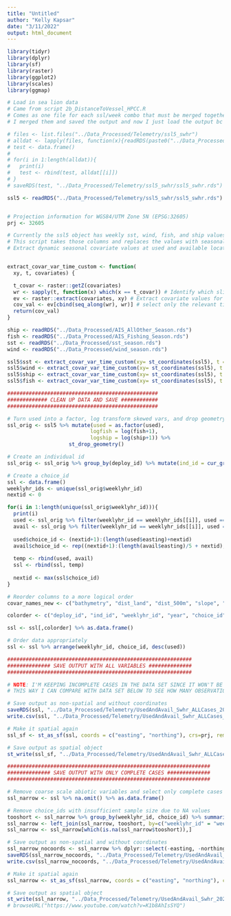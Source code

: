 ```yaml
---
title: "Untitled"
author: "Kelly Kapsar"
date: "3/11/2022"
output: html_document
---
```


```r
library(tidyr)
library(dplyr)
library(sf)
library(raster)
library(ggplot2)
library(scales)
library(ggmap)

```


```r
# Load in sea lion data 
# Came from script 2b_DistanceToVessel_HPCC.R
# Comes as one file for each ssl/week combo that must be merged together
# I merged them and saved the output and now I just load the output bc it takes a while to merge

# files <- list.files("../Data_Processed/Telemetry/ssl5_swhr")
# alldat <- lapply(files, function(x){readRDS(paste0("../Data_Processed/Telemetry/ssl5_swhr/", x))})
# test <- data.frame()
# 
# for(i in 1:length(alldat)){
#   print(i)
#   test <- rbind(test, alldat[[i]])
# }
# saveRDS(test, "../Data_Processed/Telemetry/ssl5_swhr/ssl5_swhr.rds")

ssl5 <- readRDS("../Data_Processed/Telemetry/ssl5_swhr/ssl5_swhr.rds")


# Projection information for WGS84/UTM Zone 5N (EPSG:32605)
prj <- 32605

```

```r

# Currently the ssl5 object has weekly sst, wind, fish, and ship values that were extracted during the 2_SSLAvailAndCovarExtraction.R script. 
# This script takes those columns and replaces the values with seasonal data derived from the S1b_CovariateDataProcessing_Seasonal.Rmd script. 
# Extract dynamic seasonal covariate values at used and available locations 


extract_covar_var_time_custom <- function(
  xy, t, covariates) {

  t_covar <- raster::getZ(covariates)
  wr <- sapply(t, function(x) which(x == t_covar)) # Identify which slice to select
  ev <- raster::extract(covariates, xy) # Extract covariate values for all time slices at all used locations 
  cov_val <- ev[cbind(seq_along(wr), wr)] # select only the relevant time slice for each location
  return(cov_val)
}

ship <- readRDS("../Data_Processed/AIS_AllOther_Season.rds") 
fish <- readRDS("../Data_Processed/AIS_Fishing_Season.rds")
sst <- readRDS("../Data_Processed/sst_season.rds")
wind <- readRDS("../Data_Processed/wind_season.rds")

ssl5$sst <- extract_covar_var_time_custom(xy= st_coordinates(ssl5), t = ssl5$season, covariates=sst)
ssl5$wind <- extract_covar_var_time_custom(xy= st_coordinates(ssl5), t = ssl5$season, covariates=wind)
ssl5$ship <- extract_covar_var_time_custom(xy= st_coordinates(ssl5), t = ssl5$season, covariates=ship)
ssl5$fish <- extract_covar_var_time_custom(xy= st_coordinates(ssl5), t = ssl5$season, covariates=fish)


```


```r

#################################################
############# CLEAN UP DATA AND SAVE ############ 
#################################################

# Turn used into a factor, log transform skewed vars, and drop geometry
ssl_orig <- ssl5 %>% mutate(used = as.factor(used), 
                           logfish = log(fish+1), 
                           logship = log(ship+1)) %>% 
                    st_drop_geometry()

# Create an individual id
ssl_orig <- ssl_orig %>% group_by(deploy_id) %>% mutate(ind_id = cur_group_id())

# Create a choice_id
ssl <- data.frame()
weeklyhr_ids <- unique(ssl_orig$weeklyhr_id)
nextid <- 0

for(i in 1:length(unique(ssl_orig$weeklyhr_id))){
  print(i)
  used <- ssl_orig %>% filter(weeklyhr_id == weeklyhr_ids[[i]], used == 1)
  avail <- ssl_orig %>% filter(weeklyhr_id == weeklyhr_ids[[i]], used == 0)
  
  used$choice_id <- (nextid+1):(length(used$easting)+nextid)
  avail$choice_id <- rep((nextid+1):(length(avail$easting)/5 + nextid), each=5)
  
  temp <- rbind(used, avail)
  ssl <- rbind(ssl, temp)
  
  nextid <- max(ssl$choice_id)
}

# Reorder columns to a more logical order 
covar_names_new <- c("bathymetry", "dist_land", "dist_500m", "slope", "sst", "wind", "logship", "logfish", "prox_fish_km", "prox_ship_km")

colorder <- c("deploy_id", "ind_id", "weeklyhr_id", "year", "choice_id", "used", "northing", "easting", all_of(covar_names_new))

ssl <- ssl[,colorder] %>% as.data.frame()

# Order data appropriately 
ssl <- ssl %>% arrange(weeklyhr_id, choice_id, desc(used))


```

```r


############################################################
############## SAVE OUTPUT WITH ALL VARIABLES ############## 
############################################################

# NOTE: I'M KEEPING INCOMPLETE CASES IN THE DATA SET SINCE IT WON'T BE USED FOR ANALYSIS
# THIS WAY I CAN COMPARE WITH DATA SET BELOW TO SEE HOW MANY OBSERVATIONS WERE REMOVED 

# Save output as non-spatial and without coordinates
saveRDS(ssl, "../Data_Processed/Telemetry/UsedAndAvail_Swhr_ALLCases_20220713.rds")
write.csv(ssl, "../Data_Processed/Telemetry/UsedAndAvail_Swhr_ALLCases_20220713.csv")

# Make it spatial again
ssl_sf <- st_as_sf(ssl, coords = c("easting", "northing"), crs=prj, remove=FALSE)

# Save output as spatial object
st_write(ssl_sf, "../Data_Processed/Telemetry/UsedAndAvail_Swhr_ALLCases_20220713.shp")

################################################################## 
############## SAVE OUTPUT WITH ONLY COMPLETE CASES ############## 
##################################################################

# Remove coarse scale abiotic variables and select only complete cases 
ssl_narrow <- ssl %>% na.omit() %>% as.data.frame()

# Remove choice_ids with insufficient sample size due to NA values 
tooshort <- ssl_narrow %>% group_by(weeklyhr_id, choice_id) %>% summarize(n=n()) %>% filter(n < 6) %>% mutate(tooshort=1)
ssl_narrow <- left_join(ssl_narrow, tooshort, by=c("weeklyhr_id" = "weeklyhr_id", "choice_id" = "choice_id"))
ssl_narrow <- ssl_narrow[which(is.na(ssl_narrow$tooshort)),]

# Save output as non-spatial and without coordinates
ssl_narrow_nocoords <- ssl_narrow %>% dplyr::select(-easting, -northing, -n, -tooshort) %>%  as.data.frame()
saveRDS(ssl_narrow_nocoords, "../Data_Processed/Telemetry/UsedAndAvail_Swhr_20220713.rds")
write.csv(ssl_narrow_nocoords, "../Data_Processed/Telemetry/UsedAndAvail_Swhr_20220713.csv")

# Make it spatial again
ssl_narrow <- st_as_sf(ssl_narrow, coords = c("easting", "northing"), crs=prj, remove=FALSE)

# Save output as spatial object
st_write(ssl_narrow, "../Data_Processed/Telemetry/UsedAndAvail_Swhr_20220713.shp")
# browseURL("https://www.youtube.com/watch?v=K1b8AhIsSYQ")

```